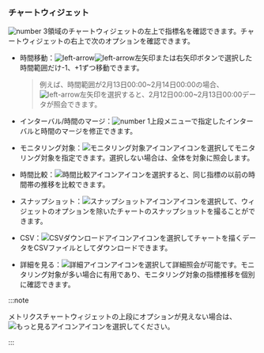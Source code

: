 ### チャートウィジェット

![number 3](/img/number-03.png)領域のチャートウィジェットの左上で指標名を確認できます。チャートウィジェットの右上で次のオプションを確認できます。

<ProdImg img='metrics-chart-widget-upper-server.png' desc='' />

-   時間移動：![left-arrow](/img/ic-caret-left.svg)![left-arrow](/img/ic-caret-right.svg)左矢印または右矢印ボタンで選択した時間範囲だけ-1、+1ずつ移動できます。 

    > 例えば、時間範囲が2月13日00:00~2月14日00:00の場合、![left-arrow](/img/ic-caret-left.svg)左矢印を選択すると、2月12日00:00~2月13日00:00データが照会できます。

-   インターバル/時間のマージ：![number 1](/img/number-01.png)上段メニューで指定したインターバルと時間のマージを修正できます。

-   モニタリング対象：![モニタリング対象アイコン](/img/ic-filter-bl.svg)アイコンを選択してモニタリング対象を指定できます。選択しない場合は、全体を対象に照会します。

-   時間比較：![時間比較アイコン](/img/ic-hourgalss.svg)アイコンを選択すると、同じ指標の以前の時間帯の推移を比較できます。

-   スナップショット：![スナップショットアイコン](/img/ic-camera.svg)アイコンを選択して、ウィジェットのオプションを除いたチャートのスナップショットを撮ることができます。

-   CSV：![CSVダウンロードアイコン](/img/ico-csv.svg)アイコンを選択してチャートを描くデータをCSVファイルとしてダウンロードできます。

-   詳細を見る：![詳細アイコン](/img/ico-detail.svg)アイコンを選択して詳細照会が可能です。モニタリング対象が多い場合に有用であり、モニタリング対象の指標推移を個別に確認できます。

:::note

メトリクスチャートウィジェットの上段にオプションが見えない場合は、![もっと見るアイコン](/img/ico-more.svg)アイコンを選択してください。

:::

